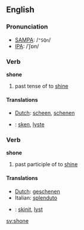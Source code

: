 ==English==
=== Pronunciation ===
*[[w:SAMPA|SAMPA]]: /<tt>"SQn</tt>/
*[[w:IPA|IPA]]: /ˈʃɒn/

=== Verb ===
'''shone'''

# past tense of to [[shine]]

==== Translations ====
*[[Dutch]]: [[scheen]], [[schenen]]
*{{sv}}: [[sken]], [[lyste]]

=== Verb ===
'''shone'''

# past participle of to [[shine]]

==== Translations ====
*[[Dutch]]: [[geschenen]]
*Italian: [[splenduto]]
*{{sv}}: [[skinit]], [[lyst]]

[[sv:shone]]